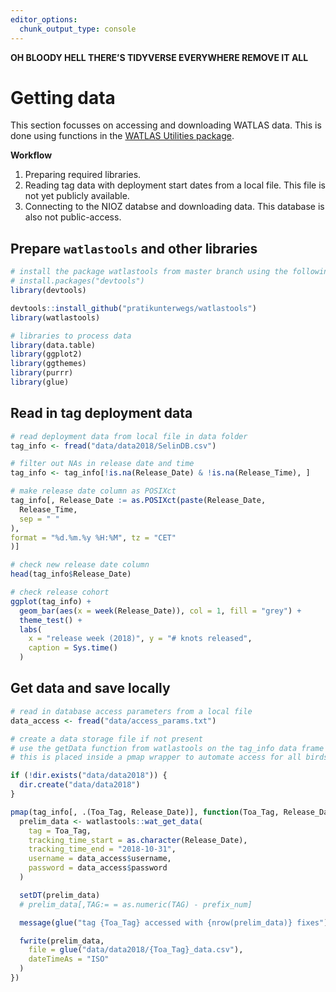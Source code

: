 ```yaml
---
editor_options: 
  chunk_output_type: console
---
```


**OH BLOODY HELL THERE'S TIDYVERSE EVERYWHERE REMOVE IT ALL**

# Getting data

This section focusses on accessing and downloading WATLAS data. This is done using functions in the [WATLAS Utilities package](https://github.com/pratikunterwegs/watlastools). 

**Workflow**

1. Preparing required libraries.
2. Reading tag data with deployment start dates from a local file. This file is not yet publicly available.
3. Connecting to the NIOZ databse and downloading data. This database is also not public-access.

## Prepare `watlastools` and other libraries

```r
# install the package watlastools from master branch using the following
# install.packages("devtools")
library(devtools)

devtools::install_github("pratikunterwegs/watlastools")
library(watlastools)

# libraries to process data
library(data.table)
library(ggplot2)
library(ggthemes)
library(purrr)
library(glue)
```

## Read in tag deployment data

```r
# read deployment data from local file in data folder
tag_info <- fread("data/data2018/SelinDB.csv")

# filter out NAs in release date and time
tag_info <- tag_info[!is.na(Release_Date) & !is.na(Release_Time), ]

# make release date column as POSIXct
tag_info[, Release_Date := as.POSIXct(paste(Release_Date,
  Release_Time,
  sep = " "
),
format = "%d.%m.%y %H:%M", tz = "CET"
)]

# check new release date column
head(tag_info$Release_Date)
```

```r
# check release cohort
ggplot(tag_info) +
  geom_bar(aes(x = week(Release_Date)), col = 1, fill = "grey") +
  theme_test() +
  labs(
    x = "release week (2018)", y = "# knots released",
    caption = Sys.time()
  )
```

## Get data and save locally

```r
# read in database access parameters from a local file
data_access <- fread("data/access_params.txt")
```

```r
# create a data storage file if not present
# use the getData function from watlastools on the tag_info data frame
# this is placed inside a pmap wrapper to automate access for all birds

if (!dir.exists("data/data2018")) {
  dir.create("data/data2018")
}

pmap(tag_info[, .(Toa_Tag, Release_Date)], function(Toa_Tag, Release_Date) {
  prelim_data <- watlastools::wat_get_data(
    tag = Toa_Tag,
    tracking_time_start = as.character(Release_Date),
    tracking_time_end = "2018-10-31",
    username = data_access$username,
    password = data_access$password
  )

  setDT(prelim_data)
  # prelim_data[,TAG:= = as.numeric(TAG) - prefix_num]

  message(glue("tag {Toa_Tag} accessed with {nrow(prelim_data)} fixes"))

  fwrite(prelim_data,
    file = glue("data/data2018/{Toa_Tag}_data.csv"),
    dateTimeAs = "ISO"
  )
})
```

